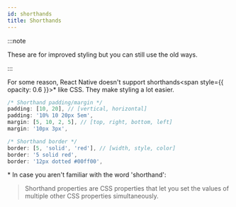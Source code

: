 ```yaml
---
id: shorthands
title: Shorthands
---
```


:::note

These are for improved styling but you can still use the old ways.

:::

For some reason, React Native doesn't support shorthands<span style={{ opacity: 0.6 }}>\*</span> like CSS. They make styling a lot easier.

```ts
/* Shorthand padding/margin */
padding: [10, 20], // [vertical, horizontal]
padding: '10% 10 20px 5em',
margin: [5, 10, 2, 5], // [top, right, bottom, left]
margin: '10px 3px',

/* Shorthand border */
border: [5, 'solid', 'red'], // [width, style, color]
border: '5 solid red',
border: '12px dotted #00ff00',
```

\* In case you aren't familiar with the word 'shorthand':

> Shorthand properties are CSS properties that let you set the values of multiple other CSS properties simultaneously.
